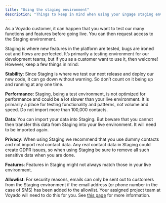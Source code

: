 ```yaml
---
title: "Using the staging environment"
description: "Things to keep in mind when using your Engage staging environment"
---
```


As a Voyado customer, it can happen that you want to test our many functions and features before going live. You can then request access to the Staging environment.

Staging is where new features in the platform are tested, bugs are ironed out and flows are perfected. It’s primarily a testing environment for our development teams, but if you as a customer want to use it, then welcome\! However, keep a few things in mind:

**Stability**: Since Staging is where we test our next release and deploy our new code, it can go down without warning. So don’t count on it being up and running at any one time.

**Performance**: Staging, being a test environment, is not optimized for performance and could be a lot slower than your live environment. It is primarily a place for testing functionality and patterns, not volume and speed. Do not import more than 100,000 contacts.

**Data**: You can import your data into Staging. But beware that you cannot then transfer this data from Staging into your live environment. It will need to be imported again.

**Privacy**: When using Staging we recommend that you use dummy contacts and not import real contact data. Any real contact data in Staging could create GDPR issues, so when using Staging be sure to remove all such sensitive data when you are done.

**Features**: Features in Staging might not always match those in your live environment.

**Allowlist**: For security reasons, emails can only be sent out to customers from the Staging environment if the email address (or phone number in the case of SMS) has been added to the allowlist. Your assigned project team at Voyado will need to do this for you. See [this page](https://developer.voyado.com/en/staging-environment/allowlist.html) for more information.
